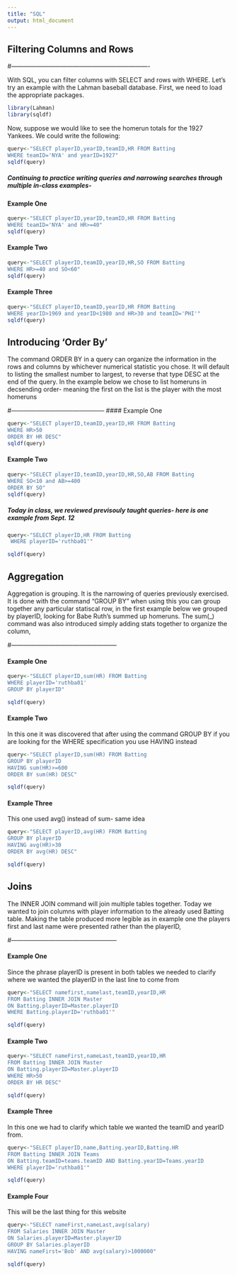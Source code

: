 ```yaml
---
title: "SQL"
output: html_document
---
```


## Filtering Columns and Rows
#-------------------------------------------------------------------

With SQL, you can filter columns with SELECT and rows with WHERE. Let's try an example with the Lahman baseball database. First, we need to load the appropriate packages. 

```r
library(Lahman)
library(sqldf)
```

Now, suppose we would like to see the homerun totals for the 1927 Yankees. We could write the following:

```r
query<-"SELECT playerID,yearID,teamID,HR FROM Batting
WHERE teamID='NYA' and yearID=1927"
sqldf(query)
```


##### Continuing to practice writing queries and narrowing searches through multiple in-class examples-
#### Example One
```r
query<-"SELECT playerID,yearID,teamID,HR FROM Batting
WHERE teamID='NYA' and HR>=40"
sqldf(query)
```

#### Example Two 

```r
query<-"SELECT playerID,teamID,yearID,HR,SO FROM Batting 
WHERE HR>=40 and SO<60"
sqldf(query)
```

#### Example Three

```r
query<-"SELECT playerID,teamID,yearID,HR FROM Batting
WHERE yearID>1969 and yearID<1980 and HR>30 and teamID='PHI'"
sqldf(query)
```

## Introducing 'Order By'
The command ORDER BY in a query can organize the information in the rows and columns by whichever numerical statistic you chose. 
It will default to listing the smallest number to largest, to reverse that type DESC at the end of the query.
In the example below we chose to list homeruns in decsending order- meaning the first on the list is the player with the most homeruns

#---------------------------------------------
#### Example One

```r
query<-"SELECT playerID,teamID,yearID,HR FROM Batting
WHERE HR>50
ORDER BY HR DESC"
sqldf(query)
```

#### Example Two
```r
query<-"SELECT playerID,teamID,yearID,HR,SO,AB FROM Batting
WHERE SO<10 and AB>=400
ORDER BY SO"
sqldf(query)
```

##### Today in class, we reviewed previsouly taught queries- here is one example from Sept. 12

```r
query<-"SELECT playerID,HR FROM Batting
 WHERE playerID='ruthba01'"

sqldf(query)
```

## Aggregation
Aggregation is grouping. It is the narrowing of queries previously exercised. It is done with the command "GROUP BY" when using this you can group together any particular statiscal row, in the first example below we grouped by playerID, looking for Babe Ruth's summed up homeruns. The sum(_) command was also introduced simply adding stats together to organize the column,

#---------------------------------------------------

#### Example One

```r
query<-"SELECT playerID,sum(HR) FROM Batting 
WHERE playerID='ruthba01'
GROUP BY playerID"

sqldf(query)
```

#### Example Two 
In this one it was discovered that after using the command GROUP BY if you are looking for the WHERE specification you use HAVING instead

```r
query<-"SELECT playerID,sum(HR) FROM Batting
GROUP BY playerID
HAVING sum(HR)>=600
ORDER BY sum(HR) DESC"

sqldf(query)
```

#### Example Three
This one used avg() instead of sum- same idea

```r
query<-"SELECT playerID,avg(HR) FROM Batting 
GROUP BY playerID
HAVING avg(HR)>30
ORDER BY avg(HR) DESC"

sqldf(query)
```

## Joins
The INNER JOIN command will join multiple tables together. Today we wanted to join columns with player information to the already used Batting table. Making the table produced more legible as in example one the players first and last name were presented rather than the playerID,

#---------------------------------------------------

#### Example One
Since the phrase playerID is present in both tables we needed to clarify where we wanted the playerID in the last line to come from
```r
query<-"SELECT namefirst,namelast,teamID,yearID,HR
FROM Batting INNER JOIN Master
ON Batting.playerID=Master.playerID
WHERE Batting.playerID='ruthba01'"

sqldf(query)
```

#### Example Two

```r
query<-"SELECT nameFirst,nameLast,teamID,yearID,HR
FROM Batting INNER JOIN Master
ON Batting.playerID=Master.playerID
WHERE HR>50
ORDER BY HR DESC"

sqldf(query)
```

#### Example Three
In this one we had to clarify which table we wanted the teamID and yearID from. 
```r
query<-"SELECT playerID,name,Batting.yearID,Batting.HR
FROM Batting INNER JOIN Teams 
ON Batting.teamID=teams.teamID AND Batting.yearID=Teams.yearID
WHERE playerID='ruthba01'"

sqldf(query)
```

#### Example Four
This will be the last thing for this website
```r
query<-"SELECT nameFirst,nameLast,avg(salary)
FROM Salaries INNER JOIN Master
ON Salaries.playerID=Master.playerID
GROUP BY Salaries.playerID
HAVING nameFirst='Bob' AND avg(salary)>1000000"

sqldf(query)
```

